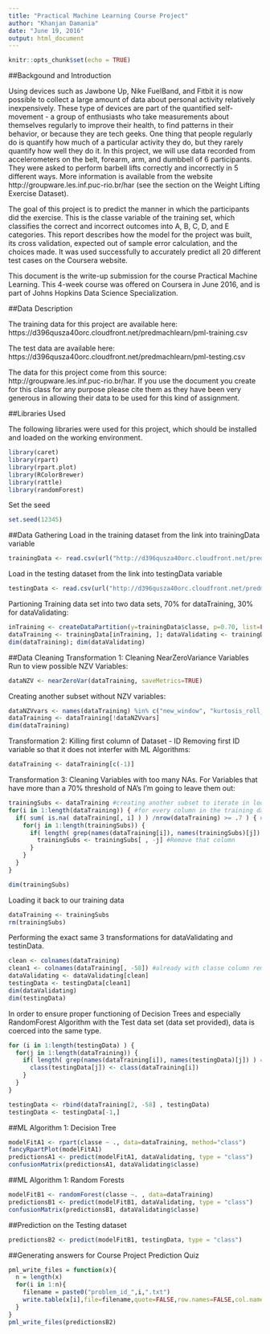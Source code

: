 ```yaml
---
title: "Practical Machine Learning Course Project"
author: "Khanjan Damania"
date: "June 19, 2016"
output: html_document
---
```


```r
knitr::opts_chunk$set(echo = TRUE)
```

##Backgound and Introduction

Using devices such as Jawbone Up, Nike FuelBand, and Fitbit it is now possible to collect a large amount of data about personal activity relatively inexpensively. These type of devices are part of the quantified self-movement - a group of enthusiasts who take measurements about themselves regularly to improve their health, to find patterns in their behavior, or because they are tech geeks. One thing that people regularly do is quantify how much of a particular activity they do, but they rarely quantify how well they do it. In this project, we will use data recorded from accelerometers on the belt, forearm, arm, and dumbbell of 6 participants. They were asked to perform barbell lifts correctly and incorrectly in 5 different ways. More information is available from the website http://groupware.les.inf.puc-rio.br/har (see the section on the Weight Lifting Exercise Dataset).

The goal of this project is to predict the manner in which the participants did the exercise. This is the classe variable of the training set, which classifies the correct and incorrect outcomes into A, B, C, D, and E categories. This report describes how the model for the project was built, its cross validation, expected out of sample error calculation, and the choices made. It was used successfully to accurately predict all 20 different test cases on the Coursera website.

This document is the write-up submission for the course Practical Machine Learning. This 4-week course was offered on Coursera in June 2016, and is part of Johns Hopkins Data Science Specialization.


##Data Description

The training data for this project are available here:
https://d396qusza40orc.cloudfront.net/predmachlearn/pml-training.csv

The test data are available here:
https://d396qusza40orc.cloudfront.net/predmachlearn/pml-testing.csv

The data for this project come from this source: http://groupware.les.inf.puc-rio.br/har. If you use the document you create for this class for any purpose please cite them as they have been very generous in allowing their data to be used for this kind of assignment.


##Libraries Used

The following libraries were used for this project, which should be installed and loaded on the working environment.
```r
library(caret)
library(rpart)
library(rpart.plot)
library(RColorBrewer)
library(rattle)
library(randomForest)
```

Set the seed
```r
set.seed(12345)
```

##Data Gathering
Load in the training dataset from the link into trainingData variable
```r
trainingData <- read.csv(url("http://d396qusza40orc.cloudfront.net/predmachlearn/pml-training.csv"), na.strings=c("NA","#DIV/0!",""))
```

Load in the testing dataset from the link into testingData variable
```r
testingData <- read.csv(url("http://d396qusza40orc.cloudfront.net/predmachlearn/pml-testing.csv"), na.strings=c("NA","#DIV/0!",""))
```

Partioning Training data set into two data sets, 70% for dataTraining, 30% for dataValidating:
```r
inTraining <- createDataPartition(y=trainingData$classe, p=0.70, list=FALSE)
dataTraining <- trainingData[inTraining, ]; dataValidating <- trainingData[-inTraining, ]
dim(dataTraining); dim(dataValidating)
```

##Data Cleaning
Transformation 1: Cleaning NearZeroVariance Variables Run to view possible NZV Variables:
```r
dataNZV <- nearZeroVar(dataTraining, saveMetrics=TRUE)
```

Creating another subset without NZV variables:
```r
dataNZVvars <- names(dataTraining) %in% c("new_window", "kurtosis_roll_belt", "kurtosis_picth_belt", "kurtosis_yaw_belt", "skewness_roll_belt", "skewness_roll_belt.1", "skewness_yaw_belt", "max_yaw_belt", "min_yaw_belt", "amplitude_yaw_belt", "avg_roll_arm", "stddev_roll_arm", "var_roll_arm", "avg_pitch_arm", "stddev_pitch_arm", "var_pitch_arm", "avg_yaw_arm", "stddev_yaw_arm", "var_yaw_arm", "kurtosis_roll_arm", "kurtosis_picth_arm", "kurtosis_yaw_arm", "skewness_roll_arm", "skewness_pitch_arm", "skewness_yaw_arm", "max_roll_arm", "min_roll_arm", "min_pitch_arm", "amplitude_roll_arm", "amplitude_pitch_arm", "kurtosis_roll_dumbbell", "kurtosis_picth_dumbbell", "kurtosis_yaw_dumbbell", "skewness_roll_dumbbell", "skewness_pitch_dumbbell", "skewness_yaw_dumbbell", "max_yaw_dumbbell", "min_yaw_dumbbell", "amplitude_yaw_dumbbell", "kurtosis_roll_forearm", "kurtosis_picth_forearm", "kurtosis_yaw_forearm", "skewness_roll_forearm", "skewness_pitch_forearm", "skewness_yaw_forearm", "max_roll_forearm", "max_yaw_forearm", "min_roll_forearm", "min_yaw_forearm", "amplitude_roll_forearm", "amplitude_yaw_forearm", "avg_roll_forearm", "stddev_roll_forearm", "var_roll_forearm", "avg_pitch_forearm", "stddev_pitch_forearm", "var_pitch_forearm", "avg_yaw_forearm", "stddev_yaw_forearm", "var_yaw_forearm")
dataTraining <- dataTraining[!dataNZVvars]
dim(dataTraining)
```

Transformation 2: Killing first column of Dataset - ID Removing first ID variable so that it does not interfer with ML Algorithms:
```r
dataTraining <- dataTraining[c(-1)]
```

Transformation 3: Cleaning Variables with too many NAs. For Variables that have more than a 70% threshold of NA’s I’m going to leave them out:
```r
trainingSubs <- dataTraining #creating another subset to iterate in loop
for(i in 1:length(dataTraining)) { #for every column in the training dataset
  if( sum( is.na( dataTraining[, i] ) ) /nrow(dataTraining) >= .7 ) { #if n?? NAs > 60% of total observations
    for(j in 1:length(trainingSubs)) {
      if( length( grep(names(dataTraining[i]), names(trainingSubs)[j]) ) ==1)  { #if the columns are the same:
        trainingSubs <- trainingSubs[ , -j] #Remove that column
      }   
    } 
  }
}

dim(trainingSubs)
```

Loading it back to our training data
```r
dataTraining <- trainingSubs
rm(trainingSubs)
```

Performing the exact same 3 transformations for dataValidating and testinData.
```r
clean <- colnames(dataTraining)
clean1 <- colnames(dataTraining[, -58]) #already with classe column removed
dataValidating <- dataValidating[clean]
testingData <- testingData[clean1]
dim(dataValidating)
dim(testingData)
```

In order to ensure proper functioning of Decision Trees and especially RandomForest Algorithm with the Test data set (data set provided), data is coerced into the same type.
```r
for (i in 1:length(testingData) ) {
  for(j in 1:length(dataTraining)) {
    if( length( grep(names(dataTraining[i]), names(testingData)[j]) ) ==1)  {
      class(testingData[j]) <- class(dataTraining[i])
    }      
  }      
}

testingData <- rbind(dataTraining[2, -58] , testingData)
testingData <- testingData[-1,]
```

##ML Algorithm 1: Decision Tree
```r
modelFitA1 <- rpart(classe ~ ., data=dataTraining, method="class")
fancyRpartPlot(modelFitA1)
predictionsA1 <- predict(modelFitA1, dataValidating, type = "class")
confusionMatrix(predictionsA1, dataValidating$classe)
```

##ML Algorithm 1: Random Forests
```r
modelFitB1 <- randomForest(classe ~. , data=dataTraining)
predictionsB1 <- predict(modelFitB1, dataValidating, type = "class")
confusionMatrix(predictionsB1, dataValidating$classe)
```

##Prediction on the Testing dataset
```r
predictionsB2 <- predict(modelFitB1, testingData, type = "class")
```

##Generating answers for Course Project Prediction Quiz
```r
pml_write_files = function(x){
  n = length(x)
  for(i in 1:n){
    filename = paste0("problem_id_",i,".txt")
    write.table(x[i],file=filename,quote=FALSE,row.names=FALSE,col.names=FALSE)
  }
}
pml_write_files(predictionsB2)
```